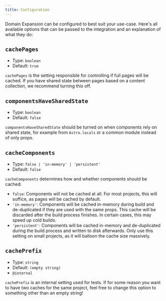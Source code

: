 ```yaml
---
title: Configuration
---
```


Domain Expansion can be configured to best suit your use-case. Here's all available options that can be passed to the integration and an explanation of what they do:

## `cachePages`

- Type: `boolean`
- Default: `true`

`cachePages` is the setting responsible for controlling if full pages will be cached. If you have shared state between pages based on a content collection, we recommend turning this off.

## `componentsHaveSharedState`

- Type: `boolean`
- Default: `false`

`componentsHaveSharedState` should be turned on when components rely on shared state, for example from `Astro.locals` or a common module instead of only props.

## `cacheComponents`

- Type: `false | 'in-memory' | 'persistent'`
- Default: `false`

`cacheComponents` determines how and whether components should be cached:

- `false`: Components will not be cached at all. For most projects, this will suffice, as pages will be cached by default.
- `'in-memory'`: Components will be cached in-memory during build and de-duplicated if they are used with the same props. This cache will be discarded after the build process finishes. In certain cases, this may speed up cold builds.
- `'persistent'`: Components will be cached in-memory and de-duplicated during the build process and written to disk afterwards. Only use this setting on small projects, as it will balloon the cache size massively.

## `cachePrefix`

- Type: `string`
- Default: `(empty string)`
- `@internal`

`cachePrefix` is an internal setting used for tests. If for some reason you want to have two caches for the same project, feel free to change this option to something other than an empty string!
